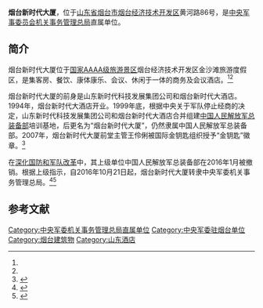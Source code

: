 {{Infobox PRCG
|color = darkgreen
|机构名称 = 烟台新时代大厦
|上级机构 = [[中央军事委员会机关事务管理总局|中央军事委员会机关事务管理总局]]
|机构类型 = 中央军委机关事务管理总局直属单位
|军事级别 = |nocat
|标志1 = China Emblem PLA.svg
|标志1说明 = [[中国人民解放军军徽|中国人民解放军军徽]]
|职位1 = 
|人员1 = 
|衔级1 = 
|职位2 = 
|人员2 = 
|衔级2 = 
|职位3 =
|人员3 =
|职位4 =
|人员4 =
|地址1 = [[山东省|山东省]][[烟台市|烟台市]][[烟台经济技术开发区|烟台经济技术开发区]]黄河路86号
|成立时间 = 
|a=
|b=
|c=
|d=
|E=
|e=
}}
'''烟台新时代大厦'''，位于[[山东省|山东省]][[烟台市|烟台市]][[烟台经济技术开发区|烟台经济技术开发区]]黄河路86号，是[[中央军事委员会机关事务管理总局|中央军事委员会机关事务管理总局]]直属单位。

==简介==
烟台新时代大厦位于[[国家4A级旅游景区|国家AAAA级旅游景区]]烟台经济技术开发区金沙滩旅游度假区，是集客房、餐饮、康体康乐、会议、休闲于一体的商务及会议酒店。<ref name=ifeng/><ref name=wy/>

烟台新时代大厦的前身是山东新时代科技发展集团公司和烟台新时代大酒店。1994年，烟台新时代大酒店开业。1999年底，根据中央关于军队停止经商的决定，山东新时代科技发展集团公司和烟台新时代大酒店合并组建[[中国人民解放军总装备部|中国人民解放军总装备部]]培训基地，后更名为“烟台新时代大厦”，仍然隶属中国人民解放军总装备部。2007年，烟台新时代大厦前堂主管王伶俐被国际金钥匙组织授予“金钥匙”徽章。<ref>{{Cite web|title=首家国际组织中国区成员 新时代大厦获"金钥匙"|url=http://www.jiaodong.net/news/system/2007/07/16/010053585.shtml|accessdate=2019-08-19|date=2007-07-16|publisher=胶东在线}}</ref>

在[[深化国防和军队改革|深化国防和军队改革]]中，其上级单位中国人民解放军总装备部在2016年1月被撤销。根据上级指示，自2016年10月21日起，烟台新时代大厦转隶中央军委机关事务管理总局。<ref name="ifeng">{{Cite web|title=军委机关的“总管家”又收了一栋楼|url=http://news.ifeng.com/a/20161123/50302592_0.shtml|accessdate=2019-08-19|date=2016-11-23|publisher=凤凰网|archive-date=2016-11-26|archive-url=https://web.archive.org/web/20161126092338/http://news.ifeng.com/a/20161123/50302592_0.shtml|dead-url=no}}</ref><ref name="wy">{{Cite web|title=烟台新时代大厦今年10月由原总装转隶军委机关事务管理总局|url=http://news.163.com/16/1122/09/C6FG1QRL000187VE.html|accessdate=2019-08-19|date=2016-11-22|publisher=网易|archiveurl=https://archive.today/20161123111506/http://news.163.com/16/1122/09/C6FG1QRL000187VE.html|archivedate=2016-11-23|dead-url=yes}}</ref>

==参考文献==
{{reflist}}

{{中央军委|属}}
[[Category:中央军委机关事务管理总局直属单位|Category:中央军委机关事务管理总局直属单位]]
[[Category:中央军委驻烟台单位|Category:中央军委驻烟台单位]]
[[Category:烟台建筑物|Category:烟台建筑物]]
[[Category:山东酒店|Category:山东酒店]]